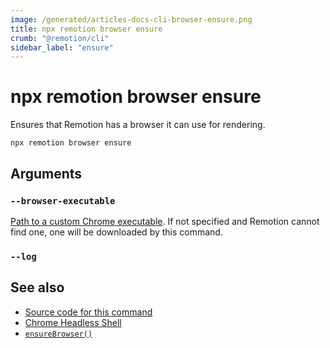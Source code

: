 ```yaml
---
image: /generated/articles-docs-cli-browser-ensure.png
title: npx remotion browser ensure
crumb: "@remotion/cli"
sidebar_label: "ensure"
---
```


# npx remotion browser ensure<AvailableFrom v="4.0.137" />

Ensures that Remotion has a browser it can use for rendering.

```
npx remotion browser ensure
```

## Arguments

### `--browser-executable`

[Path to a custom Chrome executable](/docs/config#setbrowserexecutable). If not specified and Remotion cannot find one, one will be downloaded by this command.

### `--log`

<Options id="log" cli />

## See also

- [Source code for this command](https://github.com/remotion-dev/remotion/blob/main/packages/cli/src/browser/ensure.ts)
- [Chrome Headless Shell](/docs/miscellaneous/chrome-headless-shell)
- [`ensureBrowser()`](/docs/renderer/ensure-browser)
